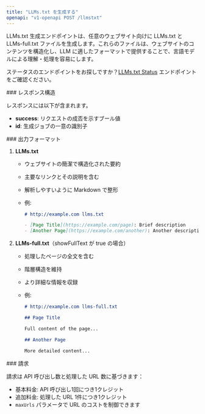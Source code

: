 ```yaml
---
title: "LLMs.txt を生成する"
openapi: "v1-openapi POST /llmstxt"
---
```


LLMs.txt 生成エンドポイントは、任意のウェブサイト向けに LLMs.txt と LLMs-full.txt ファイルを生成します。これらのファイルは、ウェブサイトのコンテンツを構造化し、LLM に適したフォーマットで提供することで、言語モデルによる理解・処理を容易にします。

ステータスのエンドポイントをお探しですか？[LLMs.txt Status](/ja/api-reference/endpoint/llmstxt-get) エンドポイントをご確認ください。

<div id="response-structure">
  ### レスポンス構造
</div>

レスポンスには以下が含まれます。

* **success**: リクエストの成否を示すブール値
* **id**: 生成ジョブの一意の識別子

<div id="output-format">
  ### 出力フォーマット
</div>

1. **LLMs.txt**

   * ウェブサイトの簡潔で構造化された要約
   * 主要なリンクとその説明を含む
   * 解析しやすいように Markdown で整形
   * 例:

     ```markdown
     # http://example.com llms.txt

     - [Page Title](https://example.com/page): Brief description
     - [Another Page](https://example.com/another): Another description
     ```

2. **LLMs-full.txt**（showFullText が true の場合）

   * 処理したページの全文を含む
   * 階層構造を維持
   * より詳細な情報を収録
   * 例:

     ```markdown
     # http://example.com llms-full.txt

     ## Page Title

     Full content of the page...

     ## Another Page

     More detailed content...
     ```

<div id="billing">
  ### 請求
</div>

請求は API 呼び出し数と処理した URL 数に基づきます：

* 基本料金: API 呼び出し1回につき1クレジット
* 追加料金: 処理した URL 1件につき1クレジット
* `maxUrls` パラメータで URL のコストを制御できます